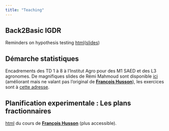 ```yaml
---
title: "Teaching"
---
```


## Back2Basic IGDR

Reminders on hypothesis testing <a href="images/diapo_Back2Basic_BIS2_13_05_2025.pdf#" class="download" title="Slides">html</a>([slides](https://hal.science/hal-05065036))

## Démarche statistiques

Encadrements des TD 1 à 8 à l'Institut Agro pour des M1 SAED et des L3 agronomes. De magnifiques slides de Rémi Mahmoud sont disponible [ici](https://demarche-stat-lesson.netlify.app/) (améliorant mais ne valant pas l'original de **[François Husson](https://husson.github.io/)**), les exercices sont à [cette adresse](https://agrocampusds.github.io/demarche_statistique/).


## Planification experimentale : Les plans fractionnaires

<a href="images/plan_fra.pdf#" class="download" title="Slides">html</a> du cours de **[François Husson](https://husson.github.io/)** (plus accessible).